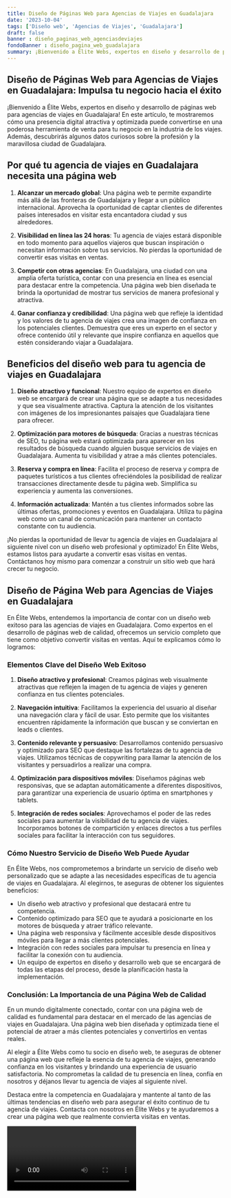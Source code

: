 ```yaml
---
title: Diseño de Páginas Web para Agencias de Viajes en Guadalajara
date: '2023-10-04'
tags: ['Diseño web', 'Agencias de Viajes', 'Guadalajara']
draft: false
banner : diseño_paginas_web_agenciasdeviajes
fondoBanner : diseño_pagina_web_guadalajara
summary: ¡Bienvenido a Élite Webs, expertos en diseño y desarrollo de páginas web para agencias de viajes en Guadalajara! En este artículo, te mostraremos cómo una presencia digital atractiva y optimizada puede convertirse en una poderosa herramienta de venta para tu negocio en la industria de los viajes. Además, descubrirás algunos datos curiosos sobre la profesión y la maravillosa ciudad de Guadalajara.
---
```


## Diseño de Páginas Web para Agencias de Viajes en Guadalajara: Impulsa tu negocio hacia el éxito

¡Bienvenido a Élite Webs, expertos en diseño y desarrollo de páginas web para agencias de viajes en Guadalajara! En este artículo, te mostraremos cómo una presencia digital atractiva y optimizada puede convertirse en una poderosa herramienta de venta para tu negocio en la industria de los viajes. Además, descubrirás algunos datos curiosos sobre la profesión y la maravillosa ciudad de Guadalajara.

## Por qué tu agencia de viajes en Guadalajara necesita una página web

1. **Alcanzar un mercado global**: Una página web te permite expandirte más allá de las fronteras de Guadalajara y llegar a un público internacional. Aprovecha la oportunidad de captar clientes de diferentes países interesados en visitar esta encantadora ciudad y sus alrededores.

2. **Visibilidad en línea las 24 horas**: Tu agencia de viajes estará disponible en todo momento para aquellos viajeros que buscan inspiración o necesitan información sobre tus servicios. No pierdas la oportunidad de convertir esas visitas en ventas.

3. **Competir con otras agencias**: En Guadalajara, una ciudad con una amplia oferta turística, contar con una presencia en línea es esencial para destacar entre la competencia. Una página web bien diseñada te brinda la oportunidad de mostrar tus servicios de manera profesional y atractiva.

4. **Ganar confianza y credibilidad**: Una página web que refleje la identidad y los valores de tu agencia de viajes crea una imagen de confianza en los potenciales clientes. Demuestra que eres un experto en el sector y ofrece contenido útil y relevante que inspire confianza en aquellos que estén considerando viajar a Guadalajara.

## Beneficios del diseño web para tu agencia de viajes en Guadalajara

1. **Diseño atractivo y funcional**: Nuestro equipo de expertos en diseño web se encargará de crear una página que se adapte a tus necesidades y que sea visualmente atractiva. Captura la atención de los visitantes con imágenes de los impresionantes paisajes que Guadalajara tiene para ofrecer.

2. **Optimización para motores de búsqueda**: Gracias a nuestras técnicas de SEO, tu página web estará optimizada para aparecer en los resultados de búsqueda cuando alguien busque servicios de viajes en Guadalajara. Aumenta tu visibilidad y atrae a más clientes potenciales.

3. **Reserva y compra en línea**: Facilita el proceso de reserva y compra de paquetes turísticos a tus clientes ofreciéndoles la posibilidad de realizar transacciones directamente desde tu página web. Simplifica su experiencia y aumenta las conversiones.

4. **Información actualizada**: Mantén a tus clientes informados sobre las últimas ofertas, promociones y eventos en Guadalajara. Utiliza tu página web como un canal de comunicación para mantener un contacto constante con tu audiencia.

¡No pierdas la oportunidad de llevar tu agencia de viajes en Guadalajara al siguiente nivel con un diseño web profesional y optimizado! En Élite Webs, estamos listos para ayudarte a convertir esas visitas en ventas. Contáctanos hoy mismo para comenzar a construir un sitio web que hará crecer tu negocio.

<GifSeo />

<Cta />

## Diseño de Página Web para Agencias de Viajes en Guadalajara

En Élite Webs, entendemos la importancia de contar con un diseño web exitoso para las agencias de viajes en Guadalajara. Como expertos en el desarrollo de páginas web de calidad, ofrecemos un servicio completo que tiene como objetivo convertir visitas en ventas. Aquí te explicamos cómo lo logramos:

### Elementos Clave del Diseño Web Exitoso

1. **Diseño atractivo y profesional**: Creamos páginas web visualmente atractivas que reflejen la imagen de tu agencia de viajes y generen confianza en tus clientes potenciales.

2. **Navegación intuitiva**: Facilitamos la experiencia del usuario al diseñar una navegación clara y fácil de usar. Esto permite que los visitantes encuentren rápidamente la información que buscan y se conviertan en leads o clientes.

3. **Contenido relevante y persuasivo**: Desarrollamos contenido persuasivo y optimizado para SEO que destaque las fortalezas de tu agencia de viajes. Utilizamos técnicas de copywriting para llamar la atención de los visitantes y persuadirlos a realizar una compra.

4. **Optimización para dispositivos móviles**: Diseñamos páginas web responsivas, que se adaptan automáticamente a diferentes dispositivos, para garantizar una experiencia de usuario óptima en smartphones y tablets.

5. **Integración de redes sociales**: Aprovechamos el poder de las redes sociales para aumentar la visibilidad de tu agencia de viajes. Incorporamos botones de compartición y enlaces directos a tus perfiles sociales para facilitar la interacción con tus seguidores.

### Cómo Nuestro Servicio de Diseño Web Puede Ayudar

En Élite Webs, nos comprometemos a brindarte un servicio de diseño web personalizado que se adapte a las necesidades específicas de tu agencia de viajes en Guadalajara. Al elegirnos, te aseguras de obtener los siguientes beneficios:

- Un diseño web atractivo y profesional que destacará entre tu competencia.
- Contenido optimizado para SEO que te ayudará a posicionarte en los motores de búsqueda y atraer tráfico relevante.
- Una página web responsiva y fácilmente accesible desde dispositivos móviles para llegar a más clientes potenciales.
- Integración con redes sociales para impulsar tu presencia en línea y facilitar la conexión con tu audiencia.
- Un equipo de expertos en diseño y desarrollo web que se encargará de todas las etapas del proceso, desde la planificación hasta la implementación.

### Conclusión: La Importancia de una Página Web de Calidad

En un mundo digitalmente conectado, contar con una página web de calidad es fundamental para destacar en el mercado de las agencias de viajes en Guadalajara. Una página web bien diseñada y optimizada tiene el potencial de atraer a más clientes potenciales y convertirlos en ventas reales.

Al elegir a Élite Webs como tu socio en diseño web, te aseguras de obtener una página web que refleje la esencia de tu agencia de viajes, generando confianza en los visitantes y brindando una experiencia de usuario satisfactoria. No comprometas la calidad de tu presencia en línea, confía en nosotros y déjanos llevar tu agencia de viajes al siguiente nivel.

Destaca entre la competencia en Guadalajara y mantente al tanto de las últimas tendencias en diseño web para asegurar el éxito continuo de tu agencia de viajes. Contacta con nosotros en Élite Webs y te ayudaremos a crear una página web que realmente convierta visitas en ventas.

<Video />

<CtaBot job='Agencias de Viajes' city='Guadalajara'/>

<Gmaps query='Guadalajara+españa+maps' />